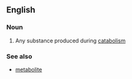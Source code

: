 ==English==

===Noun===
{{en-noun}}

#{{biochemistry}} Any substance produced during [[catabolism]]

===See also===
*[[metabolite]]